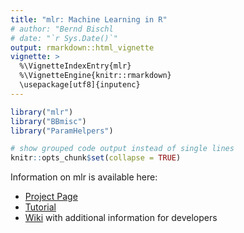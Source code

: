 ```yaml
---
title: "mlr: Machine Learning in R"
# author: "Bernd Bischl
# date: "`r Sys.Date()`"
output: rmarkdown::html_vignette
vignette: >
  %\VignetteIndexEntry{mlr}
  %\VignetteEngine{knitr::rmarkdown}
  \usepackage[utf8]{inputenc}
---
```


```r
library("mlr")
library("BBmisc")
library("ParamHelpers")

# show grouped code output instead of single lines
knitr::opts_chunk$set(collapse = TRUE)
```
Information on mlr is available here:

* [Project Page](https://github.com/mlr-org/mlr/)
* [Tutorial](https://mlr-org.github.io/mlr/)
* [Wiki](https://github.com/mlr-org/mlr/wiki) with additional information for developers
